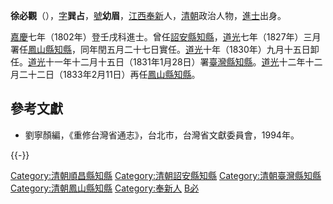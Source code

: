 '''徐必觀'''（{{bd|？||？||catIdx=X徐}}），[[表字|字]]'''巽占'''，[[號|號]]'''幼眉'''，[[江西|江西]][[奉新|奉新]]人，[[清朝|清朝]]政治人物，[[進士|進士]]出身。

[[嘉慶|嘉慶]]七年（1802年）登壬戌科進士。曾任[[詔安縣|詔安縣]][[知縣|知縣]]，[[道光|道光]]七年（1827年）三月署任[[鳳山縣知縣|鳳山縣知縣]]，同年閏五月二十七日實任。[[道光|道光]]十年（1830年）九月十五日卸任。[[道光|道光]]十一年十二月十五日（1831年1月28日）署[[臺灣縣|臺灣縣]][[知縣|知縣]]。[[道光|道光]]十二年十二月二十二日（1833年2月11日）再任[[鳳山縣知縣|鳳山縣知縣]]。

==參考文獻==
*劉寧顏編，《重修台灣省通志》，台北市，台灣省文獻委員會，1994年。

{{-}}
{{start box}}
{{s-off}}
{{Succession box|呂淳|陸嗣淵|[[延平府|延平府]]順昌縣[[知縣|知縣]]|[[道光|道光]]二年－八年<br />（1822－1828年）}}
{{Succession box|蘇鏊|陳盛韶|[[漳州府|漳州府]]詔安縣[[知縣|知縣]]|[[道光|道光]]四年－八年<br />（1824－1828年）}}
{{Succession box|[[杜紹祁|杜紹祁]]|託克通阿|[[臺灣府|臺灣府]][[鳳山縣知縣|鳳山縣知縣]]|<small>道光七年（1827年）署任</small>}}
{{Succession box|[[顧隣|顧隣]]|[[陳炳極|陳炳極]]|[[臺灣府|臺灣府]][[臺灣縣|臺灣縣]][[知縣|知縣]]|<small>道光十年（1830年）署任</small>}}
{{Succession box|託克通阿|丁文燾|[[臺灣府|臺灣府]][[鳳山縣知縣|鳳山縣知縣]]|<small>道光十二年十二月二十二日（1833年2月11日）上任</small>}}
{{end box}}
{{嘉慶七年壬戌科殿試金榜}}


[[Category:清朝順昌縣知縣|Category:清朝順昌縣知縣]]
[[Category:清朝詔安縣知縣|Category:清朝詔安縣知縣]]
[[Category:清朝臺灣縣知縣|Category:清朝臺灣縣知縣]]
[[Category:清朝鳳山縣知縣|Category:清朝鳳山縣知縣]]
[[Category:奉新人|Category:奉新人]]
[[Category:徐姓|B必]]
